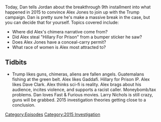 {{DEFAULTSORT:
    #_EPISODE_0064:Aug 27-Sep 1, 2015
}}{{Episode
    | title             = Aug 27-Sep 1, 2015
    | caption           = [https://knowledgefight.libsyn.com/knowledge-fight-aug-27-sep-1-2015 Listen to this episode on Libsyn]
    | episodeNumber     = 64
    | length            = 02:53:00
    | airDate           = July 17, 2017
    | coverageStartDate = August 27, 2015
    | coverageEndDate   = September 1, 2015
    | episodeType       = [[:Category:2015 Investigation|2015 Investigation]]
    | appearance        = [[Steve Quayle]], [[Peter Schiff]], [[Aldous Huxley]], [[Larry Nichols]]
    | beverage          = Nestle Milo
    | oocDrop           = Larry Nichols says that if the information is out, it's because "they" want it out.
    | previousEpisode   = [[63: July 12, 2017]]
    | nextEpisode       = [[65: September 2-4, 2015]]
}}

{{Stub}}

Today, Dan tells Jordan about the breakthrough 9th installment into what happened in 2015 to convince Alex Jones to join up with the Trump campaign. Dan is pretty sure he's make a massive break in the case, but you can decide that for yourself. Topics covered include:

*Where did Alex's chimera narrative come from?
*Did Alex steal "Hillary For Prison" from a bumper sticker he saw?
*Does Alex Jones have a conceal-carry permit?
*What race of women is Alex most attracted to?

==Tidbits==

*Trump likes guns, chimeras, aliens are fallen angels. Guatemalans fishing at the green belt. Alex likes Gaddafi. Hillary for Prison IP. Alex likes Dave Clark. Alex thinks sci-fi is reality. Alex brags about his audience, incites violence, and supports a racist caller. Moneybomb/tax problems. Dan loves Fast & Furious movies. Larry Nichols is still crazy, guns will be grabbed. 2015 investigation theories getting close to a conclusion.

[[Category:Episodes]]
[[Category:2015 Investigation]]
